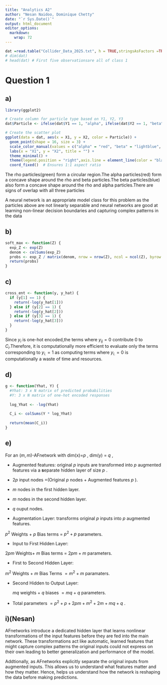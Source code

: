 ```yaml
---
title: "Analytics A2"
author: "Nesan Naidoo, Dominique Chetty"
date: "`r Sys.Date()`"
output: html_document
editor_options: 
  markdown: 
    wrap: 72
---
```


```r
dat =read.table("Collider_Data_2025.txt", h = TRUE,stringsAsFactors =TRUE)
# dim(dat)
# head(dat) # First five observationsare all of class 1

```

# Question 1

## a)

```r
library(ggplot2)

# Create column for particle type based on Y1, Y2, Y3
dat$Particle <- ifelse(dat$Y1 == 1, "alpha", ifelse(dat$Y2 == 1, "beta", "rho"))

# Create the scatter plot
ggplot(data = dat, aes(x = X1, y = X2, color = Particle)) +
  geom_point(shape = 16, size = 3) +
  scale_color_manual(values = c("alpha" = "red", "beta" = "lightblue", "rho" = "green"),labels = c("alpha", "beta", "rho")) +  
  labs(x = "X1", y = "X2", title = "") +  
  theme_minimal() +  
  theme(legend.position = "right",axis.line = element_line(color = "black", linewidth = 1))  +
  coord_fixed()  # Ensures 1:1 aspect ratio
```

The rho particles(green) form a circular region.The alpha particles(red)
form a concave shape around the rho and beta particles.The beta
particles(blue) also form a concave shape around the rho and alpha
particles.There are signs of overlap with all three particles

A neural network is an appropriate model class for this problem as the
particles above are not linearly separable and neural networks are good
at learning non-linear decision boundaries and capturing complex
patterns in the data

## b)

```r

soft_max <- function(Z) {
  exp_Z <- exp(Z)
  denom <- colSums(exp_Z)
  probs <- exp_Z / matrix(denom, nrow = nrow(Z), ncol = ncol(Z), byrow = TRUE)
  return(probs)
}

```

## c)

```r
cross_ent <- function(y, y_hat) {
  if (y[1] == 1) {
    return(-log(y_hat[1]))
  } else if (y[2] == 1) {
    return(-log(y_hat[2]))
  } else if (y[3] == 1) {
    return(-log(y_hat[3]))
  }
}

```

Since $y_i$ is one-hot encoded,the terms where $y_{ij} = 0$ contribute 0
to $C_i$.Therefore, it is computationally more efficient to evaluate
only the terms corresponding to $y_{i.}=1$ as computing terms where
$y_{i.}=0$ is computationally a waste of time and resources.

## d)

```r
g <- function(Yhat, Y) {
  #Yhat: 3 x N matrix of predicted probabilities
  #Y: 3 x N matrix of one-hot encoded responses
  
  log_Yhat <- -log(Yhat)
  
  C_i <- colSums(Y * log_Yhat) 
  
  return(mean(C_i))
}

```

## e)

For an ($m,m$)-AFnetwork with dim(x)=$p$ , dim(y) = $q$ ,

-   Augmented features: original $p$ inputs are transformed into $p$
    augmented features via a **s**eparate hidden layer of size $p$ .

<!-- -->

-   $2p$ input nodes =(Original $p$ nodes + Augmented features $p$ ).

-   $m$ nodes in the first hidden layer.

-   $m$ nodes in the second hidden layer.

-   $q$ ouput nodes.

-   Augmentation Layer: transforms original $p$ inputs into $p$
    augmented features.

$p^2$ Weights + $p$ Bias terms = $p^2 +p$ parameters.

-   Input to First Hidden Layer:

$2pm$ Weights+ $m$ Bias terms = $2pm +m$ parameters.

-   First to Second Hidden Layer:

$m^2$ Weights + $m$ Bias Terms $= m^2 + m$ paramaters.

-   Second Hidden to Output Layer:

    $mq$ weights + $q$ biases $= mq+ q$ parameters.

-   Total parameters $= p^2+p+2pm+m^2+2m  +mq+q$ .



## i)(Nesan)

AFnetworks introduce a dedicated hidden layer that learns nonlinear transformations of the input features before they are fed into the main network. These transformations act like automatic, learned features that might capture complex patterns the original inputs could not express on their own leading to better generalization and performance of the model.

Addtionally, as  AFnetworks explicitly separate the original inputs from augmented inputs. This allows us to understand what features matter and how they matter. Hence, helps us understand how the network is reshaping the data before making predictions.
